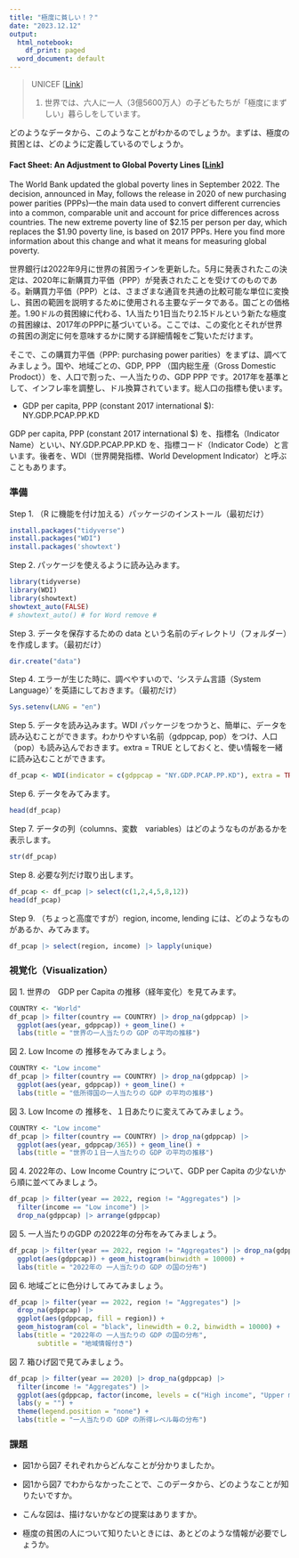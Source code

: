 ```yaml
---
title: "極度に貧しい！？"
date: "2023.12.12"
output:
  html_notebook:
    df_print: paged
  word_document: default
---
```



> UNICEF [[Link](https://www.unicef.or.jp/kodomo/sdgs/17goals/1-poverty/)]
>
> 1.  世界では、六人に一人（3億5600万人）の子どもたちが「極度にまずしい」暮らしをしています。

どのようなデータから、このようなことがわかるのでしょうか。まずは、極度の貧困とは、どのように定義しているのでしょうか。

#### Fact Sheet: An Adjustment to Global Poverty Lines [[Link](https://www.worldbank.org/en/news/factsheet/2022/05/02/fact-sheet-an-adjustment-to-global-poverty-lines)]

The World Bank updated the global poverty lines in September 2022. The decision, announced in May, follows the release in 2020 of new purchasing power parities (PPPs)---the main data used to convert different currencies into a common, comparable unit and account for price differences across countries. The new extreme poverty line of \$2.15 per person per day, which replaces the \$1.90 poverty line, is based on 2017 PPPs. Here you find more information about this change and what it means for measuring global poverty.

世界銀行は2022年9月に世界の貧困ラインを更新した。5月に発表されたこの決定は、2020年に新購買力平価（PPP）が発表されたことを受けてのものである。新購買力平価（PPP）とは、さまざまな通貨を共通の比較可能な単位に変換し、貧困の範囲を説明するために使用される主要なデータである。国ごとの価格差。1.90ドルの貧困線に代わる、1人当たり1日当たり2.15ドルという新たな極度の貧困線は、2017年のPPPに基づいている。ここでは、この変化とそれが世界の貧困の測定に何を意味するかに関する詳細情報をご覧いただけます。

そこで、この購買力平価（PPP: purchasing power parities）をまずは、調べてみましょう。国や、地域ごとの、GDP, PPP （国内総生産（Gross Domestic Prodoct））を、人口で割った、一人当たりの、GDP PPP です。2017年を基準として、インフレ率を調整し、ドル換算されています。総人口の指標も使います。

-   GDP per capita, PPP (constant 2017 international \$): NY.GDP.PCAP.PP.KD

GDP per capita, PPP (constant 2017 international \$) を、指標名（Indicator Name）といい、NY.GDP.PCAP.PP.KD を、指標コード（Indicator Code）と言います。後者を、WDI（世界開発指標、World Development Indicator）と呼ぶこともあります。

### 準備

Step 1. （R に機能を付け加える）パッケージのインストール（最初だけ）

```r
install.packages("tidyverse")
install.packages("WDI")
install.packages('showtext')
```

Step 2. パッケージを使えるように読み込みます。

```r
library(tidyverse)
library(WDI)
library(showtext)
showtext_auto(FALSE)
# showtext_auto() # for Word remove # 
```

Step 3. データを保存するための data という名前のディレクトリ（フォルダー）を作成します。（最初だけ）

```r
dir.create("data")
```

Step 4. エラーが生じた時に、調べやすいので、'システム言語（System Language）' を英語にしておきます。（最初だけ）

```r
Sys.setenv(LANG = "en")
```

Step 5. データを読み込みます。WDI パッケージをつかうと、簡単に、データを読み込むことができます。わかりやすい名前（gdppcap, pop）をつけ、人口（pop）も読み込んでおきます。extra = TRUE としておくと、使い情報を一緒に読み込むことができます。

```r
df_pcap <- WDI(indicator = c(gdppcap = "NY.GDP.PCAP.PP.KD"), extra = TRUE)
```

Step 6. データをみてみます。

```r
head(df_pcap)
```

Step 7. データの列（columns、変数　variables）はどのようなものがあるかを表示します。

```r
str(df_pcap)
```

Step 8. 必要な列だけ取り出します。

```r
df_pcap <- df_pcap |> select(c(1,2,4,5,8,12))
head(df_pcap)
```

Step 9. （ちょっと高度ですが）region, income, lending には、どのようなものがあるか、みてみます。

```r
df_pcap |> select(region, income) |> lapply(unique)
```

### 視覚化（Visualization）

図 1. 世界の　GDP per Capita の推移（経年変化）を見てみます。

```r
COUNTRY <- "World"
df_pcap |> filter(country == COUNTRY) |> drop_na(gdppcap) |>
  ggplot(aes(year, gdppcap)) + geom_line() +
  labs(title = "世界の一人当たりの GDP の平均の推移")
```

図 2. Low Income の 推移をみてみましょう。

```r
COUNTRY <- "Low income"
df_pcap |> filter(country == COUNTRY) |> drop_na(gdppcap) |>
  ggplot(aes(year, gdppcap)) + geom_line() +
  labs(title = "低所得国の一人当たりの GDP の平均の推移")
```

図 3. Low Income の 推移を、１日あたりに変えてみてみましょう。

```r
COUNTRY <- "Low income"
df_pcap |> filter(country == COUNTRY) |> drop_na(gdppcap) |>
  ggplot(aes(year, gdppcap/365)) + geom_line() +
  labs(title = "世界の１日一人当たりの GDP の平均の推移")
```

図 4. 2022年の、Low Income Country について、GDP per Capita の少ないから順に並べてみましょう。

```r
df_pcap |> filter(year == 2022, region != "Aggregates") |> 
  filter(income == "Low income") |>
  drop_na(gdppcap) |> arrange(gdppcap)
```

図 5. 一人当たりのGDP の2022年の分布をみてみましょう。

```r
df_pcap |> filter(year == 2022, region != "Aggregates") |> drop_na(gdppcap) |> 
  ggplot(aes(gdppcap)) + geom_histogram(binwidth = 10000) +
  labs(title = "2022年の 一人当たりの GDP の国の分布")
```

図 6. 地域ごとに色分けしてみてみましょう。

```r
df_pcap |> filter(year == 2022, region != "Aggregates") |> 
  drop_na(gdppcap) |> 
  ggplot(aes(gdppcap, fill = region)) + 
  geom_histogram(col = "black", linewidth = 0.2, binwidth = 10000) +
  labs(title = "2022年の 一人当たりの GDP の国の分布", 
       subtitle = "地域情報付き")
```

図 7. 箱ひげ図で見てみましょう。

```r
df_pcap |> filter(year == 2020) |> drop_na(gdppcap) |> 
  filter(income != "Aggregates") |> 
  ggplot(aes(gdppcap, factor(income, levels = c("High income", "Upper middle income", "Lower middle income", "Low income")), fill = income)) + geom_boxplot() + scale_x_log10() +
  labs(y = "") +
  theme(legend.position = "none") +
  labs(title = "一人当たりの GDP の所得レベル毎の分布")
```

### 課題

-   図1から図7 それぞれからどんなことが分かりましたか。

-   図1から図7 でわからなかったことで、このデータから、どのようなことが知りたいですか。

-   こんな図は、描けないかなどの提案はありますか。

-   極度の貧困の人について知りたいときには、あとどのような情報が必要でしょうか。
